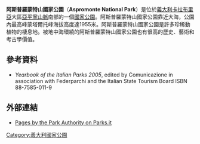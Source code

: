 {{Infobox protected area
| name = 
阿斯普羅蒙特山國家公園| iucn_category = II
| photo = Pentedattilo.jpg
| photo_alt =
| photo_caption =
| photo_width =
| map = Reggiocalabria mappa.png
| map_alt =
| map_caption = 
| map_width =
| location = [[卡拉布里亞|卡拉布里亞]]
| nearest_city = [[雷焦卡拉布里亞|雷焦卡拉布里亞]]
| lat_d =
| lat_m =
| lat_s =
| lat_NS =
| long_d =
| long_m =
| long_s =
| long_EW =
| coords_ref =
| region =
| area = {{convert|641.53|km2|sqmi|abbr=on|sortable=on}}
| established = 1989
| visitation_num =
| visitation_year =
| governing_body = Ministero dell'Ambiente
| world_heritage_site =
| url = http://www.parks.it/parco.nazionale.aspromonte/Eindex.html
}}
'''阿斯普羅蒙特山國家公園'''（'''Aspromonte National Park'''）是位於[[義大利|義大利]][[卡拉布里亞|卡拉布里亞]]大區[[亞平寧山脈|亞平寧山脈]]南部的一個[[國家公園|國家公園]]。阿斯普羅蒙特山國家公園靠近大海，公園內最高峰蒙塔爾托峰海拔高度達1955米。阿斯普羅蒙特山國家公園是許多珍稀動植物的棲息地。被地中海環繞的阿斯普羅蒙特山國家公園也有很高的歷史、藝術和考古學價值。
==參考資料==
* ''Yearbook of the Italian Parks 2005'', edited by Comunicazione in association with Federparchi and the Italian State Tourism Board ISBN 88-7585-011-9
==外部連結==
* [http://www.parks.it/parco.nazionale.aspromonte/Eindex.html Pages by the Park Authority on Parks.it] {{Wayback|url=http://www.parks.it/parco.nazionale.aspromonte/Eindex.html |date=20160303225305 }}
{{coord|38.17|N|15.99|E|source:itwiki_region:IT|display=title}}
[[Category:義大利國家公園|Category:義大利國家公園]]